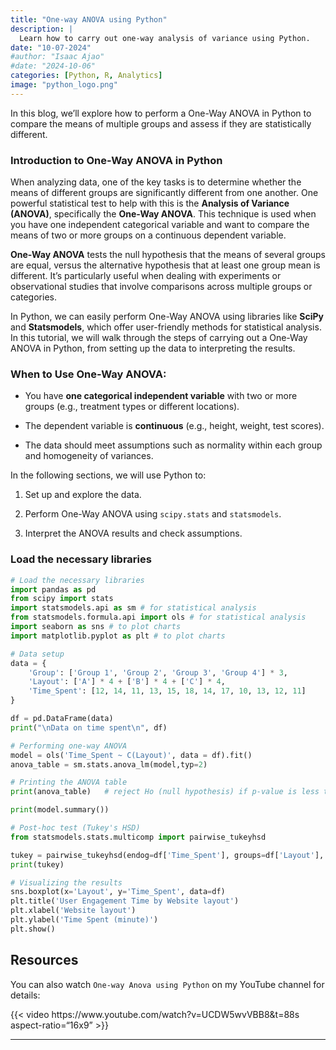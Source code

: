 ```yaml
---
title: "One-way ANOVA using Python"
description: |
  Learn how to carry out one-way analysis of variance using Python.
date: "10-07-2024"
#author: "Isaac Ajao"
#date: "2024-10-06"
categories: [Python, R, Analytics]
image: "python_logo.png"
---
```


In this blog, we'll explore how to perform a One-Way ANOVA in Python to compare the means of multiple groups and assess if they are statistically different.


### Introduction to One-Way ANOVA in Python

When analyzing data, one of the key tasks is to determine whether the means of different groups are significantly different from one another. One powerful statistical test to help with this is the **Analysis of Variance (ANOVA)**, specifically the **One-Way ANOVA**. This technique is used when you have one independent categorical variable and want to compare the means of two or more groups on a continuous dependent variable.

**One-Way ANOVA** tests the null hypothesis that the means of several groups are equal, versus the alternative hypothesis that at least one group mean is different. It's particularly useful when dealing with experiments or observational studies that involve comparisons across multiple groups or categories.

In Python, we can easily perform One-Way ANOVA using libraries like **SciPy** and **Statsmodels**, which offer user-friendly methods for statistical analysis. In this tutorial, we will walk through the steps of carrying out a One-Way ANOVA in Python, from setting up the data to interpreting the results.

### When to Use One-Way ANOVA:

- You have **one categorical independent variable** with two or more groups (e.g., treatment types or different locations).

- The dependent variable is **continuous** (e.g., height, weight, test scores).

- The data should meet assumptions such as normality within each group and homogeneity of variances.

In the following sections, we will use Python to:

1. Set up and explore the data.

2. Perform One-Way ANOVA using `scipy.stats` and `statsmodels`.

3. Interpret the ANOVA results and check assumptions.


### Load the necessary libraries

```python
# Load the necessary libraries
import pandas as pd
from scipy import stats
import statsmodels.api as sm # for statistical analysis
from statsmodels.formula.api import ols # for statistical analysis
import seaborn as sns # to plot charts 
import matplotlib.pyplot as plt # to plot charts
```



```python
# Data setup
data = {
    'Group': ['Group 1', 'Group 2', 'Group 3', 'Group 4'] * 3,
    'Layout': ['A'] * 4 + ['B'] * 4 + ['C'] * 4,
    'Time_Spent': [12, 14, 11, 13, 15, 18, 14, 17, 10, 13, 12, 11]
}

df = pd.DataFrame(data)
print("\nData on time spent\n", df)
```


```python
# Performing one-way ANOVA
model = ols('Time_Spent ~ C(Layout)', data = df).fit()
anova_table = sm.stats.anova_lm(model,typ=2)
```


```python
# Printing the ANOVA table
print(anova_table)   # reject Ho (null hypothesis) if p-value is less than 0.05 which says there's no diff in means in the groups

print(model.summary())
```


```python
# Post-hoc test (Tukey's HSD)
from statsmodels.stats.multicomp import pairwise_tukeyhsd

tukey = pairwise_tukeyhsd(endog=df['Time_Spent'], groups=df['Layout'], alpha=0.05)
print(tukey)
```
```python
# Visualizing the results
sns.boxplot(x='Layout', y='Time_Spent', data=df)
plt.title('User Engagement Time by Website layout')
plt.xlabel('Website layout')
plt.ylabel('Time Spent (minute)')
plt.show()
```


## Resources

You can also watch `One-way Anova using Python` on my YouTube channel for details:

{{< video https://www.youtube.com/watch?v=UCDW5wvVBB8&t=88s aspect-ratio="16x9" >}}

------------------------------------------------------------------------
